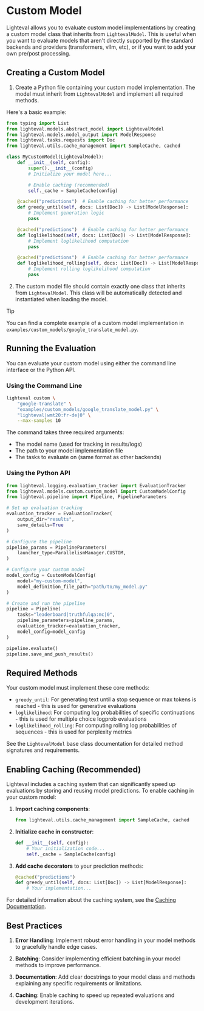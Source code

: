 # Custom Model

Lighteval allows you to evaluate custom model implementations by creating a custom model class that inherits from `LightevalModel`.
This is useful when you want to evaluate models that aren't directly supported by the standard backends and providers (transformers, vllm, etc), or
if you want to add your own pre/post processing.

## Creating a Custom Model

1. Create a Python file containing your custom model implementation. The model must inherit from `LightevalModel` and implement all required methods.

Here's a basic example:

```python
from typing import List
from lighteval.models.abstract_model import LightevalModel
from lighteval.models.model_output import ModelResponse
from lighteval.tasks.requests import Doc
from lighteval.utils.cache_management import SampleCache, cached

class MyCustomModel(LightevalModel):
    def __init__(self, config):
        super().__init__(config)
        # Initialize your model here...

        # Enable caching (recommended)
        self._cache = SampleCache(config)

    @cached("predictions")  # Enable caching for better performance
    def greedy_until(self, docs: List[Doc]) -> List[ModelResponse]:
        # Implement generation logic
        pass

    @cached("predictions")  # Enable caching for better performance
    def loglikelihood(self, docs: List[Doc]) -> List[ModelResponse]:
        # Implement loglikelihood computation
        pass

    @cached("predictions")  # Enable caching for better performance
    def loglikelihood_rolling(self, docs: List[Doc]) -> List[ModelResponse]:
        # Implement rolling loglikelihood computation
        pass
```

2. The custom model file should contain exactly one class that inherits from `LightevalModel`. This class will be automatically detected and instantiated when loading the model.

> [!TIP]
> You can find a complete example of a custom model implementation in `examples/custom_models/google_translate_model.py`.

## Running the Evaluation

You can evaluate your custom model using either the command line interface or the Python API.

### Using the Command Line

```bash
lighteval custom \
    "google-translate" \
    "examples/custom_models/google_translate_model.py" \
    "lighteval|wmt20:fr-de|0" \
    --max-samples 10
```

The command takes three required arguments:
- The model name (used for tracking in results/logs)
- The path to your model implementation file
- The tasks to evaluate on (same format as other backends)

### Using the Python API

```python
from lighteval.logging.evaluation_tracker import EvaluationTracker
from lighteval.models.custom.custom_model import CustomModelConfig
from lighteval.pipeline import Pipeline, PipelineParameters

# Set up evaluation tracking
evaluation_tracker = EvaluationTracker(
    output_dir="results",
    save_details=True
)

# Configure the pipeline
pipeline_params = PipelineParameters(
    launcher_type=ParallelismManager.CUSTOM,
)

# Configure your custom model
model_config = CustomModelConfig(
    model="my-custom-model",
    model_definition_file_path="path/to/my_model.py"
)

# Create and run the pipeline
pipeline = Pipeline(
    tasks="leaderboard|truthfulqa:mc|0",
    pipeline_parameters=pipeline_params,
    evaluation_tracker=evaluation_tracker,
    model_config=model_config
)

pipeline.evaluate()
pipeline.save_and_push_results()
```

## Required Methods

Your custom model must implement these core methods:

- `greedy_until`: For generating text until a stop sequence or max tokens is reached - this is used for generative evaluations
- `loglikelihood`: For computing log probabilities of specific continuations - this is used for multiple choice logprob evaluations
- `loglikelihood_rolling`: For computing rolling log probabilities of sequences - this is used for perplexity metrics

See the `LightevalModel` base class documentation for detailed method signatures and requirements.

## Enabling Caching (Recommended)

Lighteval includes a caching system that can significantly speed up evaluations by storing and reusing model predictions.
To enable caching in your custom model:

1. **Import caching components**:
   ```python
   from lighteval.utils.cache_management import SampleCache, cached
   ```

2. **Initialize cache in constructor**:
   ```python
   def __init__(self, config):
       # Your initialization code...
       self._cache = SampleCache(config)
   ```

3. **Add cache decorators** to your prediction methods:
   ```python
   @cached("predictions")
   def greedy_until(self, docs: List[Doc]) -> List[ModelResponse]:
       # Your implementation...
   ```

For detailed information about the caching system, see the [Caching Documentation](./caching.mdx).

## Best Practices

1. **Error Handling**: Implement robust error handling in your model methods to gracefully handle edge cases.

2. **Batching**: Consider implementing efficient batching in your model methods to improve performance.

3. **Documentation**: Add clear docstrings to your model class and methods explaining any specific requirements or limitations.

4. **Caching**: Enable caching to speed up repeated evaluations and development iterations.
